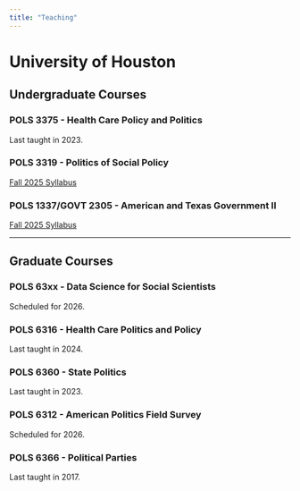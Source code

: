 ```yaml
---
title: "Teaching"
---
```


# University of Houston

## Undergraduate Courses

### POLS 3375 - Health Care Policy and Politics
::: {.grid}
::: {.g-col-12 .g-col-md-12}
Last taught in 2023.
:::
:::

### POLS 3319 - Politics of Social Policy
::: {.grid}
::: {.g-col-12 .g-col-md-12}
[Fall 2025 Syllabus](https://uh.simplesyllabus.com/doc/ur5hghi4b/Fall-2025-POLS-3319-17788-Politics-of-Social-Policy?mode=view)
:::
:::

### POLS 1337/GOVT 2305 - American and Texas Government II
::: {.grid}
::: {.g-col-12 .g-col-md-12}
[Fall 2025 Syllabus](https://uh.simplesyllabus.com/doc/bqxopkugl/Fall-2025-GOVT-2305-21835-US-Government%3A-Congress%2C-President%2C-%26-Courts?mode=view)
:::
:::

---

## Graduate Courses

### POLS 63xx - Data Science for Social Scientists
::: {.grid}
::: {.g-col-12 .g-col-md-12}
Scheduled for 2026.
:::
:::

### POLS 6316 - Health Care Politics and Policy
::: {.grid}
::: {.g-col-12 .g-col-md-12}
Last taught in 2024.
:::
:::

### POLS 6360 - State Politics
::: {.grid}
::: {.g-col-12 .g-col-md-12}
Last taught in 2023.
:::
:::

### POLS 6312 - American Politics Field Survey
::: {.grid}
::: {.g-col-12 .g-col-md-12}
Scheduled for 2026.
:::
:::

### POLS 6366 - Political Parties
::: {.grid}
::: {.g-col-12 .g-col-md-12}
Last taught in 2017.
:::
:::